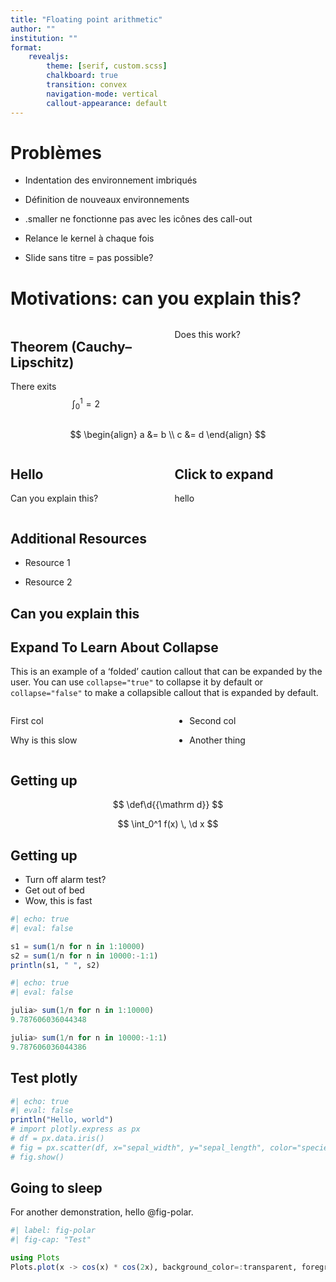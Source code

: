 ```yaml
---
title: "Floating point arithmetic"
author: ""
institution: ""
format:
    revealjs:
        theme: [serif, custom.scss]
        chalkboard: true
        transition: convex
        navigation-mode: vertical
        callout-appearance: default
---
```


# Problèmes

- Indentation des environnement imbriqués

- Définition de nouveaux environnements

- .smaller ne fonctionne pas avec les icônes des call-out

- Relance le kernel à chaque fois

- Slide sans titre = pas possible?

# Motivations: can you explain this?

:::: {.columns}
::: {.column width="50%"}
:::{.callout-note icon=false}
## Theorem (Cauchy--Lipschitz)
There exits
$$
\int_0^1 = 2
$$
:::
:::

::: {.column width="50%"}
::: {.theorem}
Does this work?
:::
:::
::::

$$
\begin{align}
     a &= b \\
     c &= d
\end{align}
$$

:::: {.columns}

::: {.column width="50%"}
:::{.callout-tip}
## Hello
Can you explain this?
:::
:::

::: {.column width="50%"}
:::{.callout-caution collapse="true"}
## Click to expand
hello
:::
:::

::::

:::{.callout-tip collapse="true"}
## Additional Resources

-   Resource 1

-   Resource 2
:::


## Can you explain this

::: {.callout-caution collapse="true"}
## Expand To Learn About Collapse

This is an example of a 'folded' caution callout that can be expanded by the user. You can use `collapse="true"` to collapse it by default or `collapse="false"` to make a collapsible callout that is expanded by default.
:::


:::: {.columns}

::: {.column width="50%"}
First col

::: {.fragment .highlight-red}
Why is this slow
:::

:::

::: {.column width="50%"}

- Second col

- Another thing
:::

::::


## Getting up

::: {.hidden}
$$
 \def\d{{\mathrm d}}
$$
:::

$$
    \int_0^1 f(x) \, \d x
$$

## Getting up

- Turn off alarm test?
- Get out of bed
- Wow, this is fast

```julia
#| echo: true
#| eval: false

s1 = sum(1/n for n in 1:10000)
s2 = sum(1/n for n in 10000:-1:1)
println(s1, " ", s2)
```

```julia
#| echo: true
#| eval: false

julia> sum(1/n for n in 1:10000)
9.787606036044348

julia> sum(1/n for n in 10000:-1:1)
9.787606036044386
```

## Test plotly

```julia
#| echo: true
#| eval: false
println("Hello, world")
# import plotly.express as px
# df = px.data.iris()
# fig = px.scatter(df, x="sepal_width", y="sepal_length", color="species")
# fig.show()
```

## Going to sleep {.smaller}


For another demonstration, hello @fig-polar.

```julia
#| label: fig-polar
#| fig-cap: "Test"

using Plots
Plots.plot(x -> cos(x) * cos(2x), background_color=:transparent, foreground_color=:black, linewidth=3, label=nothing)
```
